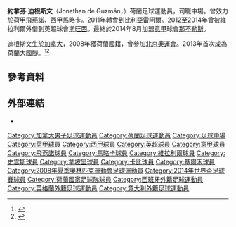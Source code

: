 {{noteTA
|G1=足球
|G2=EPL
|G3=西甲
|G4=uefa
|G5=意甲
|T=zh-hk:約拿芬·迪根斯文;zh-cn:乔纳森·德古兹曼
|1=zh-hk:約拿芬·迪根斯文;zh-cn:乔纳森·德古兹曼
|2=zh-hk:迪根斯文;zh-cn:德古兹曼
}}
{{Infobox football biography
| name                = 約拿芬·迪根斯文<br />Jonathan de Guzmán
| image               = Jonathan de Guzman 004 (cropped).jpg
| image_size          = 
| caption             = 
| fullname            = Jonathan Alexander de Guzmán<ref name="Premier League Clubs submit Squad Lists">{{Cite news  | title = Premier League Clubs submit Squad Lists  | url = http://www.premierleague.com/content/dam/premierleague/site-content/News/publications/squad-lists/squad-lists-February-2013.pdf  | publisher = Premier League  | format = PDF  | date = 1 February 2013  | page = 33  | accessdate = 24 June 2013  | archive-date = 2016-03-04  | archive-url = https://web.archive.org/web/20160304033709/http://www.premierleague.com/content/dam/premierleague/site-content/News/publications/squad-lists/squad-lists-February-2013.pdf  | dead-url = no  }}</ref>
| birth_date          = {{Birth date and age|1987|9|13|df=y}}
| birth_place         = 加拿大[[安大略省|安大略省]][[士嘉堡|士嘉堡]]
| height              = 1.73 m<ref>{{cite web|url=http://www.sscnapoli.it/web/listplayer.aspx#&slider1=10 |title=Prima Squadra – SSC Napoli |publisher=Sscnapoli.it |date= |accessdate=21 August 2014}}</ref>
| currentclub         = [[克里特OFI|克里特OFI]]
| clubnumber          = 
| position            = [[中場|中場]]
| youthyears1         = 1999-2005
| youthclubs1         = [[飛燕諾|飛燕諾]]
| years1              = 2005-2010
| clubs1              = [[飛燕諾|飛燕諾]]
| caps1               = 109
| goals1              = 23
| years2              = 2010-2011
| clubs2              = [[皇家馬略卡體育會|馬略卡]]
| caps2               = 34
| goals2              = 6
| years3              = 2011-2014
| clubs3              = [[比利亞雷阿爾足球俱樂部|比利亞雷阿爾]]
| caps3               = 20
| goals3              = 0
| years4              = 2012-2014
| clubs4              = → [[斯旺西城足球俱乐部|斯旺西]] (外借)
| caps4               = 71
| goals4              = 9
| years5              = 2014–2017
| clubs5              = [[那不勒斯足球俱乐部|那不勒斯]]
| caps5               = 23
| goals5              = 3
| years6              = 2016
| clubs6              = → [[卡比1909足球會|卡比]] (外借)
| caps6               = 5
| goals6              = 1
| years7              = 2016–2017
| clubs7              = → [[切沃维罗纳足球俱乐部|切沃]] (外借)
| caps7               = 27
| goals7              = 2
| years8              = 2017–2020
| clubs8              = [[法兰克福足球俱乐部|法兰克福]]
| caps8               = 52
| goals8              = 3
| years9              = 2020–
| clubs9              = [[克里特OFI|克里特OFI]]
| caps9               = 0
| goals9              = 0
| nationalyears1      = 2008
| nationalteam1       = [[荷蘭21歲以下國家足球隊|荷蘭U21]]
| nationalcaps1       = 4
| nationalgoals1      = 3
| nationalyears2      = 2013–2015
| nationalteam2       = [[荷蘭國家足球隊|荷蘭]]
| nationalcaps2       = 14
| nationalgoals2      = 0
| club-update         = 2018年3月11日
| nationalteam-update = 2015年3月31日
}}
{{中文譯名
| english    = Jonathan '''de Guzmán'''
| taiwan     = 
| putonghua  = 
| cantonese  = 迪根斯文<br />迪古斯文
|}}

'''約拿芬·迪根斯文'''（Jonathan de Guzmán，{{bd|1987年|9月13日|}}）荷蘭足球運動員，司職中場。曾效力於荷甲[[飛燕諾|飛燕諾]]、西甲[[馬略卡|馬略卡]]。2011年轉會到[[比利亞雷阿爾足球俱樂部|比利亞雷阿爾]]。2012至2014年曾被維拉利爾外借到英超球會[[斯旺西城足球俱乐部|斯旺西]]。最終於2014年8月加盟[[意甲|意甲]]球會[[那不勒斯足球俱乐部|那不勒斯]]。

迪根斯文生於[[加拿大|加拿大]]，2008年獲荷蘭國籍，曾參加[[2008年夏季奥林匹克运动会|北京奧運會]]。2013年首次成為荷蘭大國腳。<ref>{{cite news | url=http://www.dailymail.co.uk/sport/football/article-2266989/Robin-van-Persie-joined-Swanseas-Jonathan-Guzman-Holland-squad.html | location=London | work=Daily Mail | title=Seventh heaven as Swansea's Mr International earns Holland call up for Italy friendly | accessdate=2014-06-18 | archive-date=2015-09-21 | archive-url=https://web.archive.org/web/20150921141257/http://www.dailymail.co.uk/sport/football/article-2266989/Robin-van-Persie-joined-Swanseas-Jonathan-Guzman-Holland-squad.html | dead-url=no }}</ref><ref>{{Cite web |url=http://www.goal.com/en/match/101426/netherlands-vs-italy/play-by-play |title=存档副本 |accessdate=2014-06-18 |archive-date=2013-02-09 |archive-url=https://web.archive.org/web/20130209152421/http://www.goal.com/en/match/101426/netherlands-vs-italy/play-by-play |dead-url=no }}</ref>

==參考資料==
{{reflist}}

==外部連結==
{{commons category|Jonathan de Guzman}}
* {{Official website|http://www.jonathandeguzman.com}}

{{Navboxes colour
|title= 荷蘭國家足球隊
|bg= #F1771D
|fg= white
|list1=
{{2008年奧運會男子足球荷蘭參賽名單}}
{{2014年世界盃足球賽荷蘭參賽名單}}
}}

{{DEFAULTSORT:De Guzman, Jonathan}}
[[Category:加拿大男子足球運動員|Category:加拿大男子足球運動員]]
[[Category:荷蘭足球運動員|Category:荷蘭足球運動員]]
[[Category:足球中場|Category:足球中場]]
[[Category:荷甲球員|Category:荷甲球員]]
[[Category:西甲球員|Category:西甲球員]]
[[Category:英超球員|Category:英超球員]]
[[Category:意甲球員|Category:意甲球員]]
[[Category:飛燕諾球員|Category:飛燕諾球員]]
[[Category:馬略卡球員|Category:馬略卡球員]]
[[Category:維拉利爾球員|Category:維拉利爾球員]]
[[Category:史雲斯球員|Category:史雲斯球員]]
[[Category:拿坡里球員|Category:拿坡里球員]]
[[Category:卡比球員|Category:卡比球員]]
[[Category:基爾禾球員|Category:基爾禾球員]]
[[Category:2008年夏季奧林匹克運動會足球運動員|Category:2008年夏季奧林匹克運動會足球運動員]]
[[Category:2014年世界盃足球賽球員|Category:2014年世界盃足球賽球員]]
[[Category:荷蘭國家足球隊球員|Category:荷蘭國家足球隊球員]]
[[Category:西班牙外籍足球運動員|Category:西班牙外籍足球運動員]]
[[Category:英格蘭外籍足球運動員|Category:英格蘭外籍足球運動員]]
[[Category:意大利外籍足球運動員|Category:意大利外籍足球運動員]]